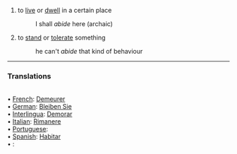 #to [[live]] or [[dwell]] in a certain place 
#:I shall ''abide'' here (archaic)
#to [[stand]] or [[tolerate]] something 
#:he can't ''abide'' that kind of behaviour
<HR>
<P><H3>Translations</H3><BR>• [[French]]: [[Demeurer]]<BR>• [[German]]: [[Bleiben Sie]]<BR>• [[Interlingua]]: [[Demorar]]<BR>• [[Italian]]: [[Rimanere]]<BR>• [[Portuguese]]: [[]]<BR>• [[Spanish]]: [[Habitar]]<BR>• [[]]: [[]]